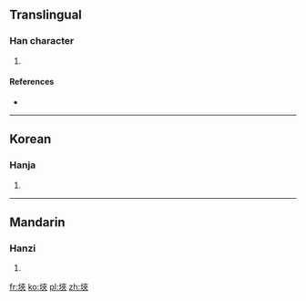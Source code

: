 ==Translingual==

===Han character===
{{Han char|rn=32|rad=土|as=07|sn=10|four=|canj=土大人人 (GKOO)}}

# {{defn|Han|sort=土07}}

====References====
* {{Han ref|kx=0229.260|dkj=05114|dj=0465.160|hdz=10443.100|uh=57C9|ud=22473}}

----

==Korean==

===Hanja===
{{ko-hanja|hangeul=협|rv=hyeop|mr=hyŏp}}

# {{defn|Korean|sort=土07}}

----

==Mandarin==

===Hanzi===
{{cmn-hanzi|pin=[[jiá]] ([[jia2]])|wg=chia<sup>2</sup>}}

# {{defn|Mandarin|sort=土07}}

[[fr:埉]]
[[ko:埉]]
[[pl:埉]]
[[zh:埉]]